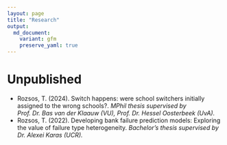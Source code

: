 ```yaml
---
layout: page
title: "Research"
output:
  md_document:
    variant: gfm
    preserve_yaml: true
---
```


# Unpublished

- Rozsos, T. (2024). Switch happens: were school switchers initially assigned to the wrong schools?. *MPhil thesis supervised by Prof. Dr. Bas van der Klaauw (VU), Prof. Dr. Hessel Oosterbeek (UvA).*
- Rozsos, T. (2022). Developing bank failure prediction models: Exploring the value of failure type heterogeneity. *Bachelor's thesis supervised by Dr. Alexei Karas (UCR).*

